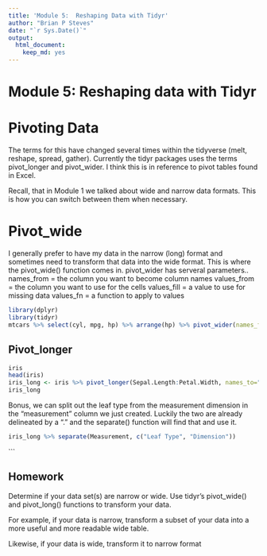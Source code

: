 ```yaml
---
title: 'Module 5:  Reshaping Data with Tidyr'
author: "Brian P Steves"
date: "`r Sys.Date()`"
output:
  html_document:
    keep_md: yes
---
```




Module 5: Reshaping data with Tidyr
====================
# Pivoting Data

  The terms for this have changed several times within the tidyverse (melt, reshape, spread, gather).  Currently the tidyr packages uses the terms pivot_longer and pivot_wider.  I think this is in reference to pivot tables found in Excel.


Recall, that in Module 1 we talked about wide and narrow data formats.  This is how you can switch between them when necessary.


# Pivot_wide

I generally prefer to have my data in the narrow (long) format and sometimes need to transform that data into the wide format.  This is where the pivot_wide() function comes in.
pivot_wider has serveral parameters..
names_from = the column you want to become column names
values_from = the column you want to use for the cells
values_fill = a value to use for missing data
values_fn = a function to apply to values

```r
library(dplyr)
library(tidyr)
mtcars %>% select(cyl, mpg, hp) %>% arrange(hp) %>% pivot_wider(names_from=cyl, values_from=mpg, values_fn=mean)

```


## Pivot_longer


```r
iris
head(iris)
iris_long <- iris %>% pivot_longer(Sepal.Length:Petal.Width, names_to="Measurement", values_to="Size_mm")
iris_long
```
Bonus, we can split out the leaf type from the measurement dimension in the "measurement" column we just created. Luckily the two are already delineated by a "." and the separate() function will find that and use it.
```r
iris_long %>% separate(Measurement, c("Leaf Type", "Dimension"))

```

```



## Homework

Determine if your data set(s) are narrow or wide.  Use tidyr's pivot_wide() and pivot_long() functions to transform your data.

For example, if your data is narrow, transform a subset of your data into a more useful and more readable wide table.

Likewise, if your data is wide, transform it to narrow format



